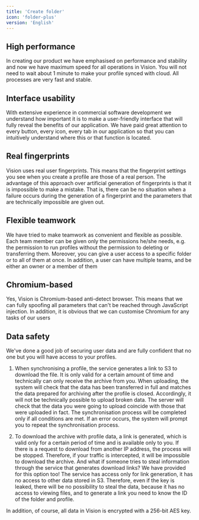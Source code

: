 ```yaml
---
title: 'Create folder'
icon: 'folder-plus'
version: 'English'
---
```


## High performance

In creating our product we have emphasised on performance and stability and now we have maximum speed for all operations in Vision. You will not need to wait about 1 minute to make your profile synced with cloud. All processes are very fast and stable.

## Interface usability

With extensive experience in commercial software development we understand how important it is to make a user-friendly interface that will fully reveal the benefits of our application. We have paid great attention to every button, every icon, every tab in our application so that you can intuitively understand where this or that function is located.

## Real fingerprints

Vision uses real user fingerprints. This means that the fingerprint settings you see when you create a profile are those of a real person. The advantage of this approach over artificial generation of fingerprints is that it is impossible to make a mistake. That is, there can be no situation when a failure occurs during the generation of a fingerprint and the parameters that are technically impossible are given out.

## Flexible teamwork

We have tried to make teamwork as convenient and flexible as possible. Each team member can be given only the permissions he/she needs, e.g. the permission to run profiles without the permission to deleting or transferring them. Moreover, you can give a user access to a specific folder or to all of them at once.
In addition, a user can have multiple teams, and be either an owner or a member of them

## Chromium-based

Yes, Vision is Chromium-based anti-detect browser.
This means that we can fully spoofing all parameters that can't be reached through JavaScript injection. In addition, it is obvious that we can customise Chromium for any tasks of our users

## Data safety

We've done a good job of securing user data and are fully confident that no one but you will have access to your profiles.

1. When synchronising a profile, the service generates a link to S3 to download the file. It is only valid for a certain amount of time and technically can only receive the archive from you.
When uploading, the system will check that the data has been transferred in full and matches the data prepared for archiving after the profile is closed. Accordingly, it will not be technically possible to upload broken data. The server will check that the data you were going to upload coincide with those that were uploaded in fact. The synchronisation process will be completed only if all conditions are met. If an error occurs, the system will prompt you to repeat the synchronisation process.

2. To download the archive with profile data, a link is generated, which is valid only for a certain period of time and is available only to you. If there is a request to download from another IP address, the process will be stopped. Therefore, if your traffic is intercepted, it will be impossible to download the archive.
And what if someone tries to steal information through the service that generates download links? We have provided for this option too! The service has access only for link generation, it has no access to other data stored in S3. Therefore, even if the key is leaked, there will be no possibility to steal the data, because it has no access to viewing files, and to generate a link you need to know the ID of the folder and profile.

In addition, of course, all data in Vision is encrypted with a 256-bit AES key.
